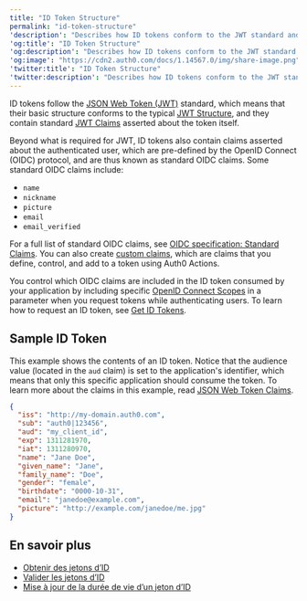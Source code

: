 ```yaml
---
title: "ID Token Structure"
permalink: "id-token-structure"
'description': "Describes how ID tokens conform to the JWT standard and contain JWT claims asserted about the token itself, standard OIDC claims about the authenticated user, and custom claims that you define, control, and add to a token using a rule."
'og:title': "ID Token Structure"
'og:description': "Describes how ID tokens conform to the JWT standard and contain JWT claims asserted about the token itself, standard OIDC claims about the authenticated user, and custom claims that you define, control, and add to a token using a rule."
'og:image': "https://cdn2.auth0.com/docs/1.14567.0/img/share-image.png"
'twitter:title': "ID Token Structure"
'twitter:description': "Describes how ID tokens conform to the JWT standard and contain JWT claims asserted about the token itself, standard OIDC claims about the authenticated user, and custom claims that you define, control, and add to a token using a rule."
---
```


<Tooltip href="/docs/docs/fr-ca/glossary?term=id-token" tip="Jeton d’ID
Identifiant conçu pour le client lui-même, et non pour l’accès à une ressource." cta="Voir le glossaire">ID tokens</Tooltip> follow the [JSON Web Token (JWT)](/docs/fr-ca/secure/tokens/json-web-tokens) standard, which means that their basic structure conforms to the typical [JWT Structure](/docs/fr-ca/secure/tokens/json-web-tokens/json-web-token-structure), and they contain standard [JWT Claims](/docs/fr-ca/secure/tokens/json-web-tokens/json-web-token-claims) asserted about the token itself.

Beyond what is required for <Tooltip href="/docs/docs/fr-ca/glossary?term=json-web-token" tip="Jeton Web JSON (JWT)
Format standard de jeton d’ID (et souvent de jeton d’accès) utilisé pour représenter en toute sécurité des demandes entre deux parties." cta="Voir le glossaire">JWT</Tooltip>, ID tokens also contain claims asserted about the authenticated user, which are pre-defined by the <Tooltip href="/docs/docs/fr-ca/glossary?term=openid" tip="OpenID
Norme ouverte d’authentification qui permet aux applications de vérifier l’identité des utilisateurs sans avoir à collecter leurs informations de connexion." cta="Voir le glossaire">OpenID</Tooltip> Connect (OIDC) protocol, and are thus known as standard OIDC claims. Some standard OIDC claims include:

* `name`
* `nickname`
* `picture`
* `email`
* `email_verified`

For a full list of standard OIDC claims, see [OIDC specification: Standard Claims](https://openid.net/specs/openid-connect-core-1_0.html#StandardClaims). You can also create [custom claims](/docs/fr-ca/secure/tokens/json-web-tokens/json-web-token-claims), which are claims that you define, control, and add to a token using Auth0 Actions.

You control which OIDC claims are included in the ID token consumed by your application by including specific [OpenID Connect Scopes](/docs/fr-ca/get-started/apis/scopes/openid-connect-scopes) in a parameter when you request tokens while authenticating users. To learn how to request an ID token, see [Get ID Tokens](/docs/fr-ca/secure/tokens/id-tokens/get-id-tokens).

## Sample ID Token

This example shows the contents of an ID token. Notice that the <Tooltip data-tooltip-id="react-containers-DefinitionTooltip-3" tip="">audience</Tooltip> value (located in the `aud` claim) is set to the application's identifier, which means that only this specific application should consume the token. To learn more about the claims in this example, read [JSON Web Token Claims](/docs/fr-ca/secure/tokens/json-web-tokens/json-web-token-claims).

```json lines
{
  "iss": "http://my-domain.auth0.com",
  "sub": "auth0|123456",
  "aud": "my_client_id",
  "exp": 1311281970,
  "iat": 1311280970,
  "name": "Jane Doe",
  "given_name": "Jane",
  "family_name": "Doe",
  "gender": "female",
  "birthdate": "0000-10-31",
  "email": "janedoe@example.com",
  "picture": "http://example.com/janedoe/me.jpg"
}
```

## En savoir plus

* [Obtenir des jetons d’ID](/docs/fr-ca/secure/tokens/id-tokens/get-id-tokens)
* [Valider les jetons d’ID](/docs/fr-ca/secure/tokens/id-tokens/validate-id-tokens)
* [Mise à jour de la durée de vie d’un jeton d’ID](/docs/fr-ca/secure/tokens/id-tokens/update-id-token-lifetime)